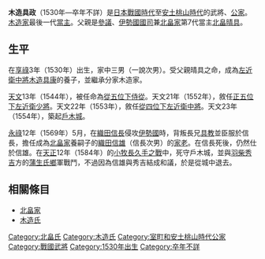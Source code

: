 {{unreferenced|time=2016-02-12T12:33:19+00:00}}
{{日本武士
|名稱= 木造 具政
|圖片名稱= 
|圖片大小= 
|圖片說明= 
|時代= [[日本戰國時代|日本戰國時代]]—[[安土桃山時代|安土桃山時代]]
|出生日期= [[享祿|享祿]]3年（1530年）
|出生地點= 
|逝世日期= 不詳
|逝世地點= 
|假名= 
|羅馬字= 
|幼名= 
|改名= 
|别名= 戶木御所（通稱）、油小路殿
|諡号= 
|神号= 
|戒名= 
|洗禮名= 
|墓所= 
|朝廷官位= [[從五位下|從五位下]][[侍從|侍從]]、[[從五位上|從五位上]]、[[正五位下|正五位下]][[左近衛少將|左近衛少將]]、[[從四位下|從四位下]][[左近衛中將|左近衛中將]]（『[[諸家傳|諸家傳]]』）
|幕府職位= 
|主君= [[北畠晴具|北畠晴具]]→[[北畠具教|具教]]→[[北畠具房|具房]]→[[織田信長|織田信長]]→[[織田信雄|信雄]]
|藩= 
|氏族= [[北畠家|北畠氏]]→[[木造氏|木造家]]
|父母= 父：北畠晴具（『[[諸家知譜拙記|諸家知譜拙記]]』）
|養父= [[木造具康|木造具康]]（『諸家知譜拙記』）
|養母= 
|兄弟= 兄：具教<BR>弟：[[北畠具親|具親]]
|姐妹= 
|正室= 不詳
|側室= 
|嗣子= '''[[木造長政|長政]]'''、[[木造長雄|長雄]]（『[[群書類從|續群書類從]]』）
|嗣女= 織田信雄繼室（『續群書類從』）
|養子= 
|養女= 
}}
{{japanese|japanese=木造 具政|kana=こづくり ともまさ|romaji=Kozukuri Tomomasa}}
'''木造具政'''（1530年—卒年不詳）是[[日本戰國時代|日本戰國時代]]至[[安土桃山時代|安土桃山時代]]的武將、[[公家|公家]]。[[木造氏|木造家]]最後一代[[當主|當主]]。父親是[[參議|參議]]、[[伊勢國|伊勢國]][[國司|國司]]兼[[北畠家|北畠家]]第7代當主[[北畠晴具|北畠晴具]]。

== 生平 ==
在[[享祿|享祿]]3年（1530年）出生，家中三男（一說次男）。受父親晴具之命，成為[[左近衛中將|左近衛中將]][[木造具康|木造具康]]的養子，並繼承分家木造家。

[[天文|天文]]13年（1544年），被任命為[[從五位下|從五位下]][[侍從|侍從]]。天文21年（1552年），敘任[[正五位下|正五位下]][[左近衛少將|左近衛少將]]。天文22年（1553年），敘任[[從四位下|從四位下]][[左近衛中將|左近衛中將]]。天文23年（1554年），築起[[戶木城|戶木城]]。

[[永祿|永祿]]12年（1569年）5月，在[[織田信長|織田信長]]侵攻[[伊勢國|伊勢國]]時，背叛長兄[[北畠具教|具教]]並臣服於信長，擔任成為[[北畠家|北畠家]]養嗣子的[[織田信雄|織田信雄]]（信長次男）的[[家老|家老]]。在信長死後，仍然仕於信雄。在[[天正_(日本)|天正]]12年（1584年）的[[小牧長久手之戰|小牧長久手之戰]]中，死守戶木城，並與[[羽柴秀吉|羽柴秀吉]]方的[[蒲生氏鄉|蒲生氏鄉]]軍戰鬥，不過因為信雄與秀吉結成和議，於是從城中退去。

== 相關條目 ==
*[[北畠家|北畠家]]
*[[木造氏|木造氏]]

[[Category:北畠氏|Category:北畠氏]]
[[Category:木造氏|Category:木造氏]]
[[Category:室町和安土桃山時代公家|Category:室町和安土桃山時代公家]]
[[Category:戰國武將|Category:戰國武將]]
[[Category:1530年出生|Category:1530年出生]]
[[Category:卒年不詳|Category:卒年不詳]]